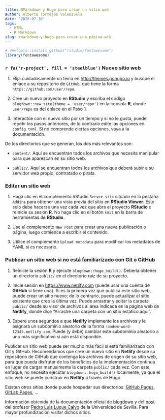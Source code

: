 ```yaml
---
title: RMarkdown y Hugo para crear un sitio web
author: Alberto Torrejón Valenzuela
date: '2020-07-30'
tags:
  - HTML
  - R Markdown
slug: rmarkdown-y-hugo-para-crear-una-página-web
---
```


```r
# devtools::install_github("rstudio/fontawesome")
library(fontawesome)
```

### `r fa('r-project', fill = 'steelblue')` Nuevo sitio web

1. Elija cuidadosamente un tema en <http://themes.gohugo.io> y busque el enlace a su repositorio de `GitHub`, que tiene la forma `https://github.com/user/repo`.

2. Cree un nuevo proyecto en **RStudio** y escriba el código `blogdown::new_site(theme = 'user/repo')` en la consola **R**, donde `user/repo` es del enlace en el Paso 1.

3. Interactúe con el nuevo sitio por un tiempo y si no le gusta, puede repetir los pasos anteriores, de lo contrario edite las opciones en `config.toml`. Si no comprende ciertas opciones, vaya a la documentación.

De los directorios que se generan, los dos más relevantes son: 

- `content/`. Aquí se encuentran todos los archivos que necesita manipular para que aparezcan en su sitio web.

- `public/`. Aquí se encuentran todos los archivos que deberá subir a su servidor web propio, contratado o pirata.

### Editar un sitio web

1. Haga clic en el complemento RStudio `Server site` situado en la pestaña `Addins` para obtener una vista previa del sitio en **RStudio Viewer**. Esto solo debe hacerse una vez cada vez que abra el proyecto **RStudio** o reinicie su sesión **R**. No haga clic en el botón `knit` en la barra de herramientas de **RStudio**.

2. Use el complemento `New Post` para crear una nueva publicación o página, luego comience a escribir el contenido.

3. Utilice el complemento `Upload metadata` para modificar los metadatos de YAML si es necesario.

### Publicar un sitio web si no está familiarizado con Git o GitHub

1. Reinicie la sesión **R** y ejecute `blogdown::hugo_build()`. Debería obtener un directorio `public/` en el directorio raíz de su proyecto.

2. Inicie sesión en <https://www.netlify.com> (puede usar una cuenta de **GitHub** si tiene una). Si es la primera vez que publica este sitio web, puede crear un sitio nuevo; de lo contrario, puede actualizar el sitio existente que creó la última vez. Puede arrastrar y soltar la carpeta `public/` desde su visor de archivos al área indicada en la página web de **Netlify**, donde dice "Arrastre una carpeta con un sitio estático aquí".

3. Espere unos segundos a que **Netlify** implemente los archivos y le asignará un subdominio aleatorio de la forma `random-word- 12345.netlify.com`. Puede (y debe) cambiar este subdominio aleatorio a uno más significativo si aún está disponible. 

Publicar un sitio web puede ser mucho más fácil si está familiarizado con Git y GitHub. Recomendamos que cree un nuevo sitio en **Netlify** desde su repositorio de GitHub que contenga los archivos de origen de su sitio web, para que pueda disfrutar de los beneficios de la implementación continua en lugar de cargar manualmente la carpeta `public/` cada vez. Con este enfoque, no necesita ejecutar `blogdown::hugo_build()` localmente, ya que el sitio web se puede construir en **Netlify** a través de Hugo. 

Existen otros sitios donde puede hospedar sus directorios: [GitHub Pages](https://pages.github.com), [GitLab Pages](https://about.gitlab.com/features/pages/), ...

Información obtenida de la documentación oficial de [blogdown](https://bookdown.org/yihui/blogdown/) y del [post](http://destio.us.es/calvo/post/2017-08-27-como-he-creado-mi-pagina-web-personal-con-el-paquete-r-blogdown/como-he-creado-mi-pagina-web-personal-con-el-paquete-r-blogdown/#contenido-incluir-tabla-creada-con-el-paquete-dt) del profesor [Pedro Luis Luque Calvo](https://twitter.com/luque_calvo) de la Universidad de Sevilla. Para mayor profundización visitar dichos sitios.